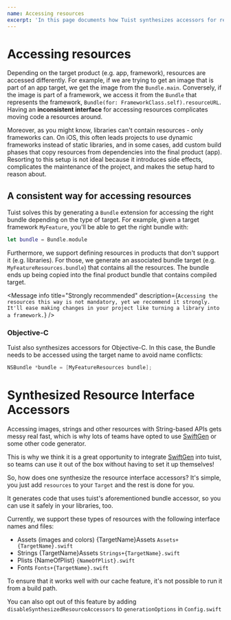 ```yaml
---
name: Accessing resources
excerpt: 'In this page documents how Tuist synthesizes accessors for resources to provide an interface that is consistent across all target products (e.g. framework. library).'
---
```


# Accessing resources

Depending on the target product (e.g. app, framework), resources are accessed differently.
For example, if we are trying to get an image that is part of an app target, we get the image from the `Bundle.main`.
Conversely, if the image is part of a framework, we access it from the `Bundle` that represents the framework, `Bundle(for: FrameworkClass.self).resourceURL`.
Having an **inconsistent interface** for accessing resources complicates moving code a resources around.

Moreover,
as you might know,
libraries can't contain resources - only frameworks can.
On iOS,
this often leads projects to use dynamic frameworks instead of static libraries,
and in some cases,
add custom build phases that copy resources from dependencies into the final product (app).
Resorting to this setup is not ideal because it introduces side effects, complicates the maintenance of the project, and makes the setup hard to reason about.

## A consistent way for accessing resources

Tuist solves this by generating a `Bundle` extension for accessing the right bundle depending on the type of target.
For example, given a target framework `MyFeature`, you'll be able to get the right bundle with:

```swift
let bundle = Bundle.module
```

Furthermore, we support defining resources in products that don't support it (e.g. libraries). For those, we generate an associated bundle target (e.g. `MyFeatureResources.bundle`) that contains all the resources. The bundle ends up being copied into the final product bundle that contains compiled target.

<Message
  info
  title="Strongly recommended"
  description={`Accessing the resources this way is not mandatory, yet we recommend it strongly. It'll ease making changes in your project like turning a library into a framework.`}
/>

### Objective-C

Tuist also synthesizes accessors for Objective-C.
In this case, the Bundle needs to be accessed using the target name to avoid name conflicts:

```objectivec
NSBundle *bundle = [MyFeatureResources bundle];
```

# Synthesized Resource Interface Accessors

Accessing images, strings and other resources with String-based APIs gets messy real fast, which is why lots of teams
have opted to use [SwiftGen](https://github.com/SwiftGen/SwiftGen) or some other code generator.

This is why we think it is a great opportunity to integrate [SwiftGen](https://github.com/SwiftGen/SwiftGen) into tuist,
so teams can use it out of the box without having to set it up themselves!

So, how does one synthesize the resource interface accessors? It's simple, you just add `resources` to your `Target`
and the rest is done for you.

It generates code that uses tuist's aforementioned bundle accessor, so you can use it safely in your libraries, too. 

Currently, we support these types of resources with the following interface names and files:
- Assets (images and colors) {TargetName}Assets `Assets+{TargetName}.swift`
- Strings {TargetName}Assets `Strings+{TargetName}.swift`
- Plists {NameOfPlist} `{NameOfPlist}.swift`
- Fonts `Fonts+{TargetName}.swift`

To ensure that it works well with our cache feature, it's not possible to run it from a build path.

You can also opt out of this feature by adding `disableSynthesizedResourceAccessors` to `generationOptions` in `Config.swift`
